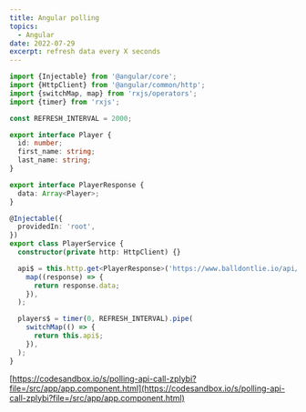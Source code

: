 ```yaml
---
title: Angular polling
topics:
  - Angular
date: 2022-07-29
excerpt: refresh data every X seconds
---
```


```ts
import {Injectable} from '@angular/core';
import {HttpClient} from '@angular/common/http';
import {switchMap, map} from 'rxjs/operators';
import {timer} from 'rxjs';

const REFRESH_INTERVAL = 2000;

export interface Player {
  id: number;
  first_name: string;
  last_name: string;
}

export interface PlayerResponse {
  data: Array<Player>;
}

@Injectable({
  providedIn: 'root',
})
export class PlayerService {
  constructor(private http: HttpClient) {}

  api$ = this.http.get<PlayerResponse>('https://www.balldontlie.io/api/v1/players').pipe(
    map((response) => {
      return response.data;
    }),
  );

  players$ = timer(0, REFRESH_INTERVAL).pipe(
    switchMap(() => {
      return this.api$;
    }),
  );
}
```

[https://codesandbox.io/s/polling-api-call-zplybi?file=/src/app/app.component.html](https://codesandbox.io/s/polling-api-call-zplybi?file=/src/app/app.component.html)
